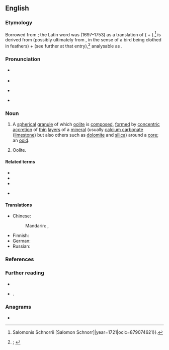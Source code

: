 {{also|Oolith}}
==English==
{{was wotd|2021|May|31}}

===Etymology===
{{multiple images
|direction = vertical
|image1 = Ooids, Joulter Cays, Bahamas.jpg
|caption1 = Ooliths ''(sense 1)'' or [[ooid]]s from a [[beach#Noun|beach]] on the {{w|Joulter Cays}} in the [[Bahamas]].
|image2 = BS Rogenstein.JPG
|caption2 = A piece of [[oolite]], occasionally known as oolith ''(sense 2)'', from [[Braunschweig]], [[Lower Saxony]], [[Germany]]. Oolite is a type of [[rock#Noun|rock]] composed of ooliths ''(sense 1)'' or ooids.
}}

{{root|en|ine-pro|*h₂ew-}}
Borrowed from {{bor|en|LL.|oolithus}}; the Latin word was {{coinage|en|Franz Ernst Brückmann|nat=the German|occ=doctor and mineralogist|nocap=1|nocat=1}} (1697–1753) as a translation of {{noncog|de|Rogenstein|t=oolite}} ({{m|de|Rogen|t=fish roe}} + {{m|de|Stein|t=stone}}).<ref>{{cite-book|author=Francisci Ernesti Brückmanni [''i.e.'', {{w|Franz Ernst Brückmann}}]|title=Specimen Physicum Exhibens Historiam Naturalem Oolithi seu Ovariorum Piscium & Concharum in Saxa Mutatorum|location=Helmstedt, Lower Saxony|publisher={{...|Typis}} Salomonis Schnorrii [Salomon Schnorr]|year=1721|oclc=879074621}}.</ref> {{m|la||Oolithus}} is derived from {{der|en|grc|ᾠόν|t=egg; seed}} (possibly ultimately from {{der|en|ine-pro|*h₂ew-|t=to clothe oneself, dress; to be dressed}}, in the sense of a bird being clothed in feathers) + {{m|grc|λῐ́θος|t=a stone; stone as a substance}} (see further at that entry),<ref>{{R:OED Online|pos=n|id=131609|date=December 2020|nodot=1}}; {{R:Lexico|pos=n}}</ref> analysable as {{confix|en|oo|lith}}.

===Pronunciation===
* {{a|RP}} {{IPA|en|/ˈəʊəlɪθ/}}
* {{audio|en|LL-Q1860 (eng)-I learned some phrases-oolith.wav|Audio (Southern England)}}
* {{a|GA}} {{IPA|en|/ˈoʊəˌlɪθ/}}
* {{hyphenation|en|oo|lith}}

===Noun===
{{en-noun}}

# {{lb|en|geology}} A [[spherical]] [[granule]] of which [[oolite]] is [[compose]]d, [[form#Verb|formed]] by [[concentric]] [[accretion]] of [[thin#Adjective|thin]] [[layer#Noun|layers]] of a [[mineral#Noun|mineral]] (usually [[calcium carbonate]] ([[limestone]]) but also others such as [[dolomite]] and [[silica]]) around a [[core#Noun|core]]; an [[ooid]].
#: {{synonyms|en|oolite|q1=rare}}
# {{lb|en|rare}} Oolite.

====Related terms====
* {{l|en|oolite}}
* {{l|en|oolithic}}
* {{l|en|oolitic}}
* {{l|en|oolitiferous}} {{qualifier|obsolete}}

====Translations====
{{trans-top-also|spherical granule of which oolite is composed|ooid}}
* Chinese:
*: Mandarin: {{t+|cmn|鮞石}}, {{t+|cmn|鲕石|tr=érshí|lit=roe stone}}
{{trans-mid}}
* Finnish: {{t|fi|ooliitti}}
* German: {{t|de|Oolith|m}}
* Russian: {{t+|ru|оолит|m}}
{{trans-bottom}}

{{trans-see|oolite}}

===References===
<references/>

===Further reading===
* {{pedia|ooid}}
* {{cite-book|author=Robert L. Bates|author2=Julia A. Jackson|editors=M. Gary, R. McAfee, Jr., and C.L. Wolf|title=Glossary of Geology|edition=2nd|location=Falls Church, Va.|publisher=[[w:American Geosciences Institute|American Geological Institute]]|year=1980|isbn=978-0-913312-15-5}}.

===Anagrams===
* {{anagrams|en|a=hiloot|tholoi}}